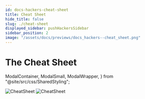 ```yaml
---
id: docs-hackers-cheat-sheet
title: Cheat Sheet
hide_title: false
slug: ./cheat-sheet
displayed_sidebar: pushHackersSidebar
sidebar_position: 2
image: "/assets/docs/previews/docs_hackers--cheat_sheet.png"
---
```


# The Cheat Sheet

  ModalContainer,
  ModalSmall,
  ModalWrapper,
} from "@site/src/css/SharedStyling";

![CheatSheet](/assets/docs/hackers/cheet-sheet/cheet-sheet-page1.jpg)
![CheatSheet](/assets/docs/hackers/cheet-sheet/cheet-sheet-page2.jpg)